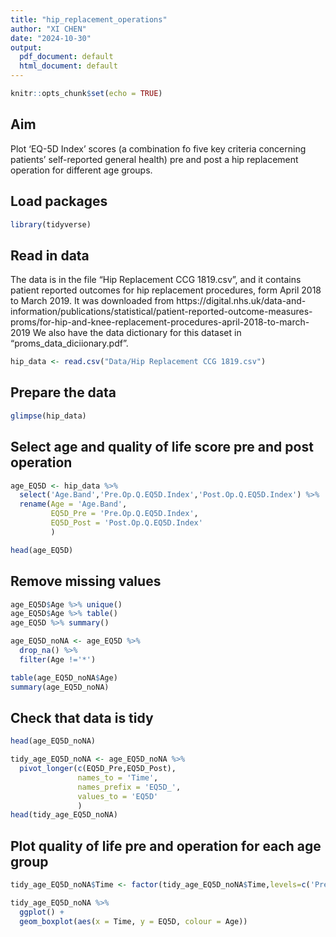 ```yaml
---
title: "hip_replacement_operations"
author: "XI CHEN"
date: "2024-10-30"
output:
  pdf_document: default
  html_document: default
---
```


```r
knitr::opts_chunk$set(echo = TRUE)
```

## Aim

Plot 'EQ-5D Index' scores (a combination fo five key criteria concerning patients' self-reported general health) pre and post a hip replacement operation for different age groups.

## Load packages

```r
library(tidyverse)
```

## Read in data

The data is in the file "Hip Replacement CCG 1819.csv", and it contains patient reported outcomes for hip replacement procedures, form April 2018 to March 2019.
It was downloaded from https://digital.nhs.uk/data-and-information/publications/statistical/patient-reported-outcome-measures-proms/for-hip-and-knee-replacement-procedures-april-2018-to-march-2019
We also have the data dictionary for this dataset in "proms_data_diciionary.pdf".

```r
hip_data <- read.csv("Data/Hip Replacement CCG 1819.csv")
```

## Prepare the data

```r
glimpse(hip_data)
```

## Select age and quality of life score pre and post operation

```r
age_EQ5D <- hip_data %>% 
  select('Age.Band','Pre.Op.Q.EQ5D.Index','Post.Op.Q.EQ5D.Index') %>% 
  rename(Age = 'Age.Band',
         EQ5D_Pre = 'Pre.Op.Q.EQ5D.Index',
         EQ5D_Post = 'Post.Op.Q.EQ5D.Index'
         )

head(age_EQ5D)
```
## Remove missing values

```r
age_EQ5D$Age %>% unique()
age_EQ5D$Age %>% table()
age_EQ5D %>% summary()

age_EQ5D_noNA <- age_EQ5D %>% 
  drop_na() %>% 
  filter(Age !='*')

table(age_EQ5D_noNA$Age)
summary(age_EQ5D_noNA)
```

## Check that data is tidy

```r
head(age_EQ5D_noNA)

tidy_age_EQ5D_noNA <- age_EQ5D_noNA %>% 
  pivot_longer(c(EQ5D_Pre,EQ5D_Post),
               names_to = 'Time',
               names_prefix = 'EQ5D_',
               values_to = 'EQ5D'
               )
head(tidy_age_EQ5D_noNA)
```

## Plot quality of life pre and operation for each age group

```r

tidy_age_EQ5D_noNA$Time <- factor(tidy_age_EQ5D_noNA$Time,levels=c('Pre','Post')) 

tidy_age_EQ5D_noNA %>% 
  ggplot() +
  geom_boxplot(aes(x = Time, y = EQ5D, colour = Age))
```

